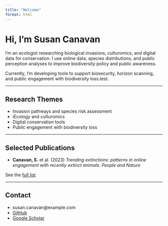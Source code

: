 ```yaml
---
title: "Welcome"
format: html
---
```


# Hi, I'm Susan Canavan

I’m an ecologist researching biological invasions, culturomics, and digital data for conservation. I use online data, species distributions, and public perception analyses to improve biodiversity policy and public awareness.

Currently, I’m developing tools to support biosecurity, horizon scanning, and public engagement with biodiversity loss.test. 

---

## Research Themes

- Invasion pathways and species risk assessment
- iEcology and culturomics
- Digital conservation tools
- Public engagement with biodiversity loss

---

## Selected Publications

- **Canavan, S.** et al. (2023) *Trending extinctions: patterns in online engagement with recently extinct animals*. *People and Nature*

 See the [full list](publications.qmd)

---

## Contact

- susan.canavan@example.com  
- [GitHub](https://github.com/sucanavan)  
- [Google Scholar](#)